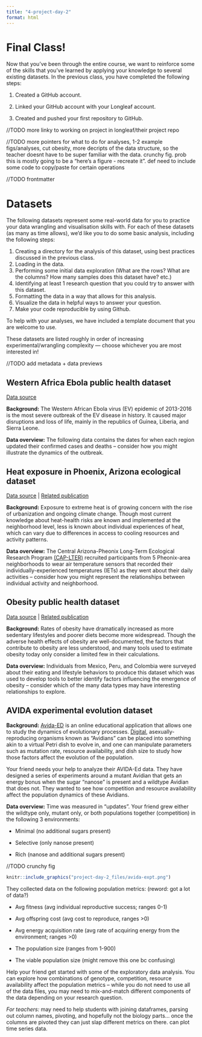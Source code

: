 ```yaml
---
title: "4-project-day-2"
format: html
---
```


# Final Class!

Now that you've been through the entire course, we want to reinforce some of the skills that you've learned by applying your knowledge to several existing datasets. In the previous class, you have completed the following steps:

1.  Created a GitHub account.

2.  Linked your GitHub account with your Longleaf account.

3.  Created and pushed your first repository to GitHub.

//TODO more linky to working on project in longleaf/their project repo

//TODO more pointers for what to do for analyses, 1-2 example figs/analyses, cut obesity, more decripts of the data structure, so the teacher doesnt have to be super familiar with the data. crunchy fig. prob this is mostly going to be a "here's a figure - recreate it". def need to include some code to copy/paste for certain operations

//TODO frontmatter

# Datasets

The following datasets represent some real-world data for you to practice your data wrangling and visualisation skills with. For each of these datasets (as many as time allows), we'd like you to do some basic analysis, including the following steps:

1.  Creating a directory for the analysis of this dataset, using best practices discussed in the previous class.
2.  Loading in the data.
3.  Performing some initial data exploration (What are the rows? What are the columns? How many samples does this dataset have? etc.)
4.  Identifying at least 1 research question that you could try to answer with this dataset.
5.  Formatting the data in a way that allows for this analysis.
6.  Visualize the data in helpful ways to answer your question.
7.  Make your code reproducible by using Github.

To help with your analyses, we have included a template document that you are welcome to use.

These datasets are listed roughly in order of increasing experimental/wrangling complexity — choose whichever you are most interested in!

//TODO add metadata + data previews

## Western Africa Ebola public health dataset

[Data source](https://www.kaggle.com/datasets/imdevskp/ebola-outbreak-20142016-complete-dataset)

**Background:** The Western African Ebola virus (EV) epidemic of 2013-2016 is the most severe outbreak of the EV disease in history. It caused major disruptions and loss of life, mainly in the republics of Guinea, Liberia, and Sierra Leone.

**Data overview:** The following data contains the dates for when each region updated their confirmed cases and deaths – consider how you might illustrate the dynamics of the outbreak.

## Heat exposure in Phoenix, Arizona ecological dataset

[Data source](https://data.sustainability-innovation.asu.edu/cap-portal/metadataviewer?packageid=knb-lter-cap.647.2) \| [Related publication](https://doi.org/10.1016/j.envint.2020.106271)

**Background:** Exposure to extreme heat is of growing concern with the rise of urbanization and ongoing climate change. Though most current knowledge about heat-health risks are known and implemented at the neighborhood level, less is known about individual experiences of heat, which can vary due to differences in access to cooling resources and activity patterns.

**Data overview:** The Central Arizona-Pheonix Long-Term Ecological Research Program [(CAP-LTER)](https://sustainability-innovation.asu.edu/caplter/) recruited participants from 5 Pheonix-area neighborhoods to wear air temperature sensors that recorded their individually-experienced temperatures (IETs) as they went about their daily activities – consider how you might represent the relationships between individual activity and neighborhood.

## Obesity public health dataset

[Data source](https://archive.ics.uci.edu/dataset/544/estimation+of+obesity+levels+based+on+eating+habits+and+physical+condition) \| [Related publication](https://doi.org/10.3844/jcssp.2019.67.77)

**Background:** Rates of obesity have dramatically increased as more sedentary lifestyles and poorer diets become more widespread. Though the adverse health effects of obesity are well-documented, the factors that contribute to obesity are less understood, and many tools used to estimate obesity today only consider a limited few in their calculations.

**Data overview:** Individuals from Mexico, Peru, and Colombia were surveyed about their eating and lifestyle behaviors to produce this dataset which was used to develop tools to better identify factors influencing the emergence of obesity – consider which of the many data types may have interesting relationships to explore.

## AVIDA experimental evolution dataset

**Background:** [Avida-ED](https://avida-ed.msu.edu/avida-ed-application/) is an online educational application that allows one to study the dynamics of evolutionary processes. [Digital](https://avida-ed.msu.edu/digital-evolution/), asexually-reproducing organisms known as "Avidians" can be placed into something akin to a virtual Petri dish to evolve in, and one can manipulate parameters such as mutation rate, resource availability, and dish size to study how those factors affect the evolution of the population.

Your friend needs your help to analyze their AVIDA-Ed data. They have designed a series of experiments around a mutant Avidian that gets an energy bonus when the sugar "nanose" is present and a wildtype Avidian that does not. They wanted to see how competition and resource availability affect the population dynamics of these Avidians.

**Data overview:** Time was measured in "updates". Your friend grew either the wildtype only, mutant only, or both populations together (competition) in the following 3 environments:

-   Minimal (no additional sugars present)

-   Selective (only nanose present)

-   Rich (nanose and additional sugars present)

//TODO crunchy fig

```r
knitr::include_graphics("project-day-2_files/avida-expt.png")
```

They collected data on the following population metrics: (reword: got a lot of data?)

-   Avg fitness (avg individual reproductive success; ranges 0-1)

-   Avg offspring cost (avg cost to reproduce, ranges \>0)

-   Avg energy acquisition rate (avg rate of acquiring energy from the environment; ranges \>0)

-   The population size (ranges from 1-900)

-   The viable population size (might remove this one bc confusing)

Help your friend get started with some of the exploratory data analysis. You can explore how combinations of genotype, competition, resource availability affect the population metrics – while you do not need to use all of the data files, you may need to mix-and-match different components of the data depending on your research question.

*For teachers:* may need to help students with joining dataframes, parsing out column names, pivoting, and hopefully not the biology parts... once the columns are pivoted they can just slap different metrics on there. can plot time series data.
